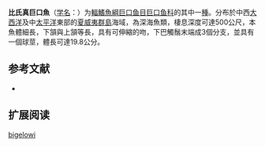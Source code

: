 {{Speciesbox
| name = 比氏真巨口魚
| status = NE
| status_system = IUCN3.1
| image = 
| genus = Eustomias
| species = bigelowi
| authority = [[Welsh|Welsh]], 1923
| synonyms = *''Eustomias bigelowi bigelowi''<br /><small>Welsh, 1923</small>
*''Eustomias bigelowi parvibulbus''<br /><small>Parr, 1927</small>
*''Eustomias parvibulbus''<br /><small>Parr, 1927</small>
}}

'''比氏真巨口魚'''（[[学名|学名]]：{{lang|la|''Eustomias bigelowi''}}）为[[輻鰭魚綱|輻鰭魚綱]][[巨口鱼目|巨口鱼目]][[巨口鱼科|巨口鱼科]]的其中一[[種|種]]。分布於中西[[大西洋|大西洋]]及中[[太平洋|太平洋]]東部的[[夏威夷群島|夏威夷群島]]海域，為深海魚類，棲息深度可達500公尺，本魚體細長，下頷與上頷等長，具有可伸縮的吻，下巴觸鬚末端成3個分支，並具有一個球莖，體長可達19.8公分。

== 参考文献 ==
{{refbegin}}
*{{FishBase_species|genus=Eustomias|species=bigelowi |year=2012|month=2}}
{{refend}}

== 扩展阅读 ==
{{refbegin}}
{{wikispecies-inline|Eustomias bigelowi|比氏真巨口魚}}
{{refend}}
{{Taxonbar|from=Q1107609}}

[[Category:真巨口鱼属|bigelowi]]